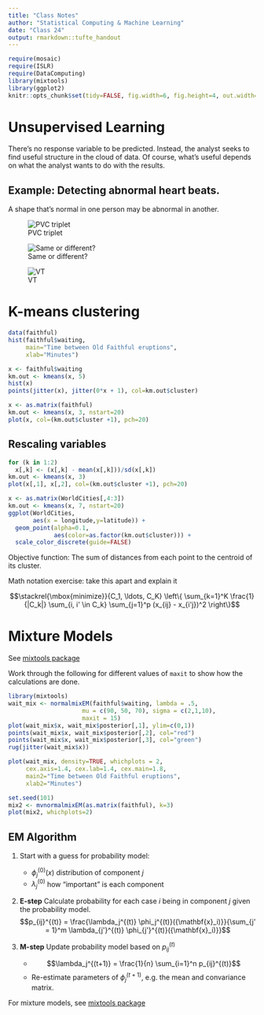 ```yaml
---
title: "Class Notes"
author: "Statistical Computing & Machine Learning"
date: "Class 24"
output: rmarkdown::tufte_handout
---
```


```r
require(mosaic)
require(ISLR)
require(DataComputing)
library(mixtools)
library(ggplot2)
knitr::opts_chunk$set(tidy=FALSE, fig.width=6, fig.height=4, out.width="5in")
```

# Unsupervised Learning

There's no response variable to be predicted.  Instead, the analyst seeks to find useful structure in the cloud of data. Of course, what's useful depends on what the analyst wants to do with the results.

## Example: Detecting abnormal heart beats.

A shape that's normal in one person may be abnormal in another.

![PVC triplet](http://3.bp.blogspot.com/-kUwO1k63R3w/UFurvD1y0TI/AAAAAAAAKN0/gJUM2aWbv8c/s1600/NSR+with+a+triplet+of+PVCs.jpg)

![Same or different?](http://1.bp.blogspot.com/-mIu0CXKcEnw/Ts9uI0r8tXI/AAAAAAAAFzw/Er6PqLHw_nM/s640/NSR+with+multifocal+PVCs+04.jpg)

![VT](http://www.ecgconsult.co.uk/0804/NSVT1/HLa.jpg)

# K-means clustering

```r
data(faithful)
hist(faithful$waiting, 
     main="Time between Old Faithful eruptions",
     xlab="Minutes")
```

```r
x <- faithful$waiting
km.out <- kmeans(x, 5)
hist(x)
points(jitter(x), jitter(0*x + 1), col=km.out$cluster)
```

```r
x <- as.matrix(faithful)
km.out <- kmeans(x, 3, nstart=20)
plot(x, col=(km.out$cluster +1), pch=20)
```

## Rescaling variables
```r
for (k in 1:2)
  x[,k] <- (x[,k] - mean(x[,k]))/sd(x[,k])
km.out <- kmeans(x, 3)
plot(x[,1], x[,2], col=(km.out$cluster +1), pch=20)
```

```r
x <- as.matrix(WorldCities[,4:3])
km.out <- kmeans(x, 7, nstart=20)
ggplot(WorldCities, 
       aes(x = longitude,y=latitude)) +
  geom_point(alpha=0.1, 
             aes(color=as.factor(km.out$cluster))) +
  scale_color_discrete(guide=FALSE)
```

Objective function: The sum of distances from each point to the centroid of its cluster.

Math notation exercise: take this apart and explain it

$$\stackrel{\mbox{minimize}}{C_1, \ldots, C_K} \left\{
\sum_{k=1}^K \frac{1}{|C_k|} \sum_{i, i' \in C_k} 
\sum_{j=1}^p (x_{ij} - x_{i'j})^2 \right\}$$

\includegraphics[width=\textwidth]{../ISL-Book-Figures/Chapter10/{10.7}.pdf}
\marginnote[-2cm]{Figure 10.7 from ISL}

# Mixture Models

See [mixtools package](ftp://www.r-project.org/pub/R/web/packages/mixtools/vignettes/mixtools.pdf)



Work through the following for different values of `maxit` to show how the calculations are done.
```r
library(mixtools)
wait_mix <- normalmixEM(faithful$waiting, lambda = .5, 
                     mu = c(90, 50, 70), sigma = c(2,1,10), 
                     maxit = 15)
plot(wait_mix$x, wait_mix$posterior[,1], ylim=c(0,1))
points(wait_mix$x, wait_mix$posterior[,2], col="red")
points(wait_mix$x, wait_mix$posterior[,3], col="green")
rug(jitter(wait_mix$x))
```

```r
plot(wait_mix, density=TRUE, whichplots = 2,
     cex.axis=1.4, cex.lab=1.4, cex.main=1.8,
     main2="Time between Old Faithful eruptions",
     xlab2="Minutes")
```

```r
set.seed(101)
mix2 <- mvnormalmixEM(as.matrix(faithful), k=3)
plot(mix2, whichplots=2)
```

## EM Algorithm

\includegraphics[width=\textwidth]{../ISL-Book-Figures/Chapter10/{10.6}.pdf}
\marginnote[-2cm]{Figure 10.6 from ISL}

1. Start with a guess for probability model:
    * $\phi_j^{(0)}(x)$ distribution of component $j$
    * $\lambda_j^{(0)}$ how "important" is each component
    
2. **E-step**
    Calculate probability for each case $i$ being in component $j$ given the probability model.
    $$p_{ij}^{(t)} = \frac{\lambda_j^{(t)} \phi_j^{(t)}({\mathbf{x}_i)}}{\sum_{j' = 1}^m \lambda_{j'}^{(t)} \phi_{j'}^{(t)}({\mathbf{x}_i)}}$$
    
3. **M-step**
    Update probability model based on $p_{ij}^{(t)}$
    * $$\lambda_j^{(t+1)} = \frac{1}{n} \sum_{i=1}^n p_{ij}^{(t)}$$
    * Re-estimate parameters of $\phi_j^{(t+1)}$, e.g. the mean and convariance matrix.
    
For mixture models, see [mixtools package](ftp://www.r-project.org/pub/R/web/packages/mixtools/vignettes/mixtools.pdf)